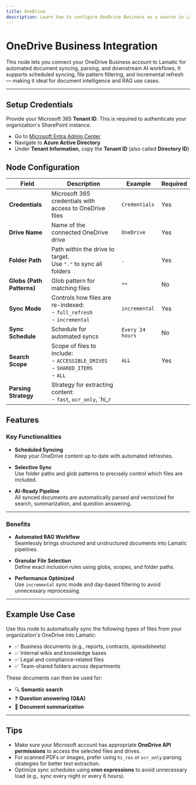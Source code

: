 ```yaml
---
title: OneDrive
description: Learn how to configure OneDrive Business as a source in Lamatic to sync and parse documents for downstream workflows.
---
```


# OneDrive Business Integration

This node lets you connect your OneDrive Business account to Lamatic for automated document syncing, parsing, and downstream AI workflows. It supports scheduled syncing, file pattern filtering, and incremental refresh — making it ideal for document intelligence and RAG use cases.

---

## Setup Credentials

Provide your Microsoft 365 **Tenant ID**. This is required to authenticate your organization's SharePoint instance.

- Go to [Microsoft Entra Admin Center](https://entra.microsoft.com)
- Navigate to **Azure Active Directory**
- Under **Tenant Information**, copy the **Tenant ID** (also called **Directory ID**)

## Node Configuration

| Field | Description | Example | Required |
|-------|-------------|---------|----------|
| **Credentials** | Microsoft 365 credentials with access to OneDrive files | `Credentials` | Yes |
| **Drive Name** | Name of the connected OneDrive drive | `OneDrive` | Yes |
| **Folder Path** | Path within the drive to target.<br/>Use `"."` to sync all folders | `.` | Yes |
| **Globs (Path Patterns)** | Glob pattern for matching files | `**` | No |
| **Sync Mode** | Controls how files are re-indexed:<br/>- `full_refresh`<br/>- `incremental` | `incremental` | Yes |
| **Sync Schedule** | Schedule for automated syncs | `Every 24 hours` | No |
| **Search Scope** | Scope of files to include:<br/>- `ACCESSIBLE_DRIVES`<br/>- `SHARED_ITEMS`<br/>- `ALL` | `ALL` | Yes |
| **Parsing Strategy** | Strategy for extracting content:<br/>- `fast`, `ocr_only`, `hi_r

## Features

### Key Functionalities

- **Scheduled Syncing**  
    Keep your OneDrive content up to date with automated refreshes.

- **Selective Sync**  
  Use folder paths and glob patterns to precisely control which files are included.

- **AI-Ready Pipeline**  
  All synced documents are automatically parsed and vectorized for search, summarization, and question answering.

---

### Benefits

- **Automated RAG Workflow**  
  Seamlessly brings structured and unstructured documents into Lamatic pipelines.

- **Granular File Selection**  
  Define exact inclusion rules using globs, scopes, and folder paths.

- **Performance Optimized**  
  Use `incremental` sync mode and day-based filtering to avoid unnecessary reprocessing.

---

## Example Use Case

Use this node to automatically sync the following types of files from your organization's OneDrive into Lamatic:
- ✅ Business documents (e.g., reports, contracts, spreadsheets)
- ✅ Internal wikis and knowledge bases
- ✅ Legal and compliance-related files
- ✅ Team-shared folders across departments

These documents can then be used for:
- 🔍 **Semantic search**
- ❓ **Question answering (Q&A)**
- 📝 **Document summarization**

---

## Tips

- Make sure your Microsoft account has appropriate **OneDrive API permissions** to access the selected files and drives.
- For scanned PDFs or images, prefer using `hi_res` or `ocr_only` parsing strategies for better text extraction.
- Optimize sync schedules using **cron expressions** to avoid unnecessary load (e.g., sync every night or every 6 hours).